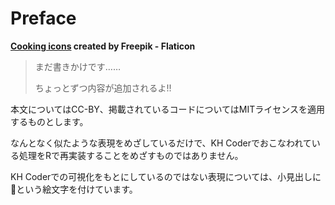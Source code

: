 # Preface {.unnumbered}

**[Cooking icons](https://www.flaticon.com/free-icons/cooking) created by Freepik - Flaticon**

> まだ書きかけです……
>
> ちょっとずつ内容が追加されるよ!!

本文についてはCC-BY、掲載されているコードについてはMITライセンスを適用するものとします。

なんとなく似たような表現をめざしているだけで、KH Coderでおこなわれている処理をRで再実装することをめざすものではありません。

KH Coderでの可視化をもとにしているのではない表現については、小見出しに🍳という絵文字を付けています。
